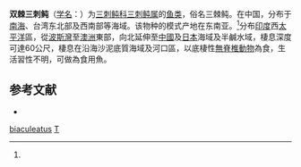 {{Speciesbox
| taxon = Triacanthus biaculeatus
| image = Triacanthus biaculeatus, Mangalore (cropped).JPG
| binomial_authority = (Bloch, 1786)<ref name='id8759'>{{cite web| url =http://www.bioinfo.cn/db05/BjdwSpecies.php?action=view&id=8759| title =双棘三刺鲀| work =《中国动物物种编目数据库》| publisher =中国科学院微生物研究所| author =中国科学院动物研究所| accessdate =2009-04-16| deadurl =yes| archiveurl =https://web.archive.org/web/20160305050635/http://www.bioinfo.cn/db05/BjdwSpecies.php?action=view&id=8759| archivedate =2016-03-05}}</ref>
}}

'''双棘三刺鲀'''（[[学名|学名]]：{{lang|la|''Triacanthus biaculeatus''}}）为[[三刺鲀科|三刺鲀科]][[三刺鲀属|三刺鲀属]]的[[鱼类|鱼类]]，俗名三棘鲀。在中国，分布于[[南海|南海]]、台湾东北部及西南部等海域。该物种的模式产地在东南亚。<ref name='id8759'/>分布[[印度|印度]]西[[太平洋|太平洋]]區，從[[波斯灣|波斯灣]]至[[澳洲|澳洲]]東部，向北延伸至[[中國|中國]]及[[日本|日本]]海域及半鹹水域，棲息深度可達60公尺，棲息在沿海沙泥底質海域及河口區，以底棲性[[無脊椎動物|無脊椎動物]]為食，生活習性不明，可做為食用魚。

== 参考文献 ==
{{reflist}}
{{refbegin}}
* {{TaiBNET| zh=三棘魨 | id=383050 | binomial=Triacanthus biaculeatus | authority=Bloch, 1786 | var= | accessdate=2013-01-24}}
{{refend}}

{{Taxonbar|from=Q1047209}}

[[Category:三刺鲀属|biaculeatus]]
[[Category:1786年描述的魚類|T]]

{{鲀形目小作品}}